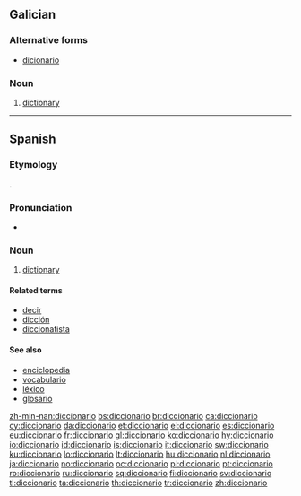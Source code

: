 ==Galician==

===Alternative forms===
* [[dicionario]]

===Noun===
{{gl-noun|m}}

# [[dictionary]]

----

==Spanish==

===Etymology===
{{etyl|ML.|es}} {{term|dictionarium}}.

===Pronunciation===
* {{IPA|lang=es|/ˌdik.θio̯ˈna.ɾio̯/}}

===Noun===
{{es-noun-m}}

# [[dictionary]]

====Related terms====
* [[decir]]
* [[dicción]]
* [[diccionatista]]

====See also====
* [[enciclopedia]]
* [[vocabulario]]
* [[léxico]]
* [[glosario]]

[[zh-min-nan:diccionario]]
[[bs:diccionario]]
[[br:diccionario]]
[[ca:diccionario]]
[[cy:diccionario]]
[[da:diccionario]]
[[et:diccionario]]
[[el:diccionario]]
[[es:diccionario]]
[[eu:diccionario]]
[[fr:diccionario]]
[[gl:diccionario]]
[[ko:diccionario]]
[[hy:diccionario]]
[[io:diccionario]]
[[id:diccionario]]
[[is:diccionario]]
[[it:diccionario]]
[[sw:diccionario]]
[[ku:diccionario]]
[[lo:diccionario]]
[[lt:diccionario]]
[[hu:diccionario]]
[[nl:diccionario]]
[[ja:diccionario]]
[[no:diccionario]]
[[oc:diccionario]]
[[pl:diccionario]]
[[pt:diccionario]]
[[ro:diccionario]]
[[ru:diccionario]]
[[sq:diccionario]]
[[fi:diccionario]]
[[sv:diccionario]]
[[tl:diccionario]]
[[ta:diccionario]]
[[th:diccionario]]
[[tr:diccionario]]
[[zh:diccionario]]
